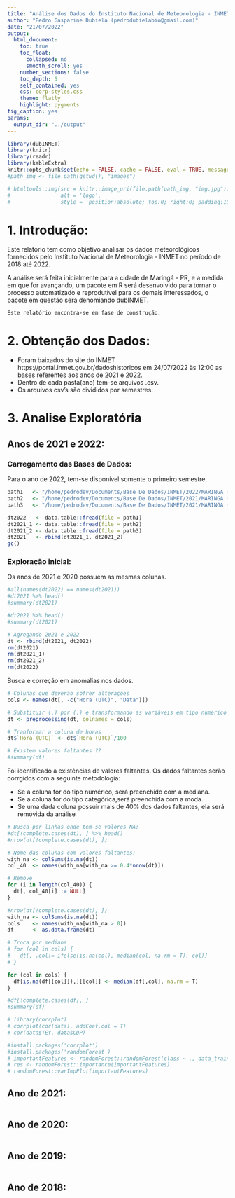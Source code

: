 ```yaml
---
title: "Análise dos Dados do Instituto Nacional de Meteorologia - INMET (2018-2022)"
author: "Pedro Gasparine Dubiela (pedrodubielabio@gmail.com)"
date: "21/07/2022"
output:
  html_document:
    toc: true
    toc_float:
      collapsed: no
      smooth_scroll: yes
    number_sections: false
    toc_depth: 5
    self_contained: yes
    css: corp-styles.css
    theme: flatly
    highlight: pygments    
fig_caption: yes
params: 
  output_dir: "../output"
---
```


```r
library(dubINMET)
library(knitr)
library(readr)
library(kableExtra)
knitr::opts_chunk$set(echo = FALSE, cache = FALSE, eval = TRUE, message=FALSE, warning=FALSE)
#path_img <- file.path(getwd(), "images")
```

```r
# htmltools::img(src = knitr::image_uri(file.path(path_img, "img.jpg")), 
#                alt = 'logo', 
#                style = 'position:absolute; top:0; right:0; padding:10px; width:150px; height:120px;')
```

# 1. Introdução:
<p>Este relatório tem como objetivo analisar os dados meteorológicos fornecidos pelo Instituto Nacional de Meteorologia - INMET no período de 2018 até 2022.</p> 
<p>A análise será feita inicialmente para a cidade de Maringá - PR, e a medida em que for avançando, um pacote em R será desenvolvido para tornar o processo automatizado e reprodutível para os demais interessados, o pacote em questão será denomiando dubINMET.</p>
 
 ``` 
Este relatório encontra-se em fase de construção.

```
 
# 2. Obtenção dos Dados:
- Foram baixados do site do INMET https://portal.inmet.gov.br/dadoshistoricos em 24/07/2022 às 12:00 as bases referentes
aos anos de 2021 e 2022.
- Dentro de cada pasta(ano) tem-se arquivos .csv.
- Os arquivos csv's são divididos por semestres.

# 3. Analise Exploratória

## Anos de 2021 e 2022:

### Carregamento das Bases de Dados:

Para o ano de 2022, tem-se disponível somente o primeiro semestre.
```r
path1   <- "/home/pedrodev/Documents/Base De Dados/INMET/2022/MARINGA (A835)_2022-01-01_2022-07-24.csv"
path2   <- "/home/pedrodev/Documents/Base De Dados/INMET/2021/MARINGA (A835)_2021-01-01_2021-06-30.csv"
path3   <- "/home/pedrodev/Documents/Base De Dados/INMET/2021/MARINGA (A835)_2021-07-01_2021-12-31.csv"

dt2022   <- data.table::fread(file = path1)
dt2021_1 <- data.table::fread(file = path2)
dt2021_2 <- data.table::fread(file = path3)
dt2021   <- rbind(dt2021_1, dt2021_2)
gc()
```

### Exploração inicial:

Os anos de 2021 e 2020 possuem as mesmas colunas.
```r

#all(names(dt2022) == names(dt2021))
#dt2021 %>% head()
#summary(dt2021)

#dt2021 %>% head()
#summary(dt2021)

# Agregando 2021 e 2022
dt <- rbind(dt2021, dt2022)
rm(dt2021)
rm(dt2021_1)
rm(dt2021_2)
rm(dt2022)
```

Busca e correção em anomalias nos dados.
```r

# Colunas que deverão sofrer alterações
cols <- names(dt[, -c("Hora (UTC)", "Data")])

# Substituir (,) por (.) e transformando as variáveis em tipo numérico
dt <- preprocessing(dt, colnames = cols) 

# Tranformar a coluna de horas
dt$`Hora (UTC)` <- dt$`Hora (UTC)`/100

# Existem valores faltantes ??
#summary(dt)
```

Foi identificado a existências de valores faltantes. Os dados faltantes serão corrgidos com a seguinte metodologia:

- Se a coluna for do tipo numérico, será preenchido com a mediana. 
- Se a coluna for do tipo categórica,será preenchida com a moda. 
- Se uma dada coluna possuir mais de 40% dos dados faltantes, ela será removida da análise 
```r

# Busca por linhas onde tem-se valores NA:
#dt[!complete.cases(dt), ] %>% head()
#nrow(dt[!complete.cases(dt), ])

# Nome das colunas com valores faltantes:
with_na <- colSums(is.na(dt))
col_40  <- names(with_na[with_na >= 0.4*nrow(dt)])

# Remove
for (i in length(col_40)) {
  dt[, col_40[i] := NULL]
}

#nrow(dt[!complete.cases(dt), ])
with_na <- colSums(is.na(dt))
cols    <- names(with_na[with_na > 0])
df      <- as.data.frame(dt)

# Troca por mediana
# for (col in cols) {
#   dt[, .col:= ifelse(is.na(col), median(col, na.rm = T), col)]
# }

for (col in cols) {
  df[is.na(df[[col]]),][[col]] <- median(df[,col], na.rm = T)
}

#df[!complete.cases(df), ]
#summary(df)
```
```r
# library(corrplot)
# corrplot(cor(data), addCoef.col = T)
# cor(data$TEY, data$CDP)

#install.packages('corrplot')
#install.packages('randomForest')
# importantFeatures <- randomForest::randomForest(class ~ ., data_train)
# res <- randomForest::importance(importantFeatures)
# randomForest::varImpPlot(importantFeatures)
```


## Ano de 2021:
```r

```

## Ano de 2020:
```r

```

## Ano de 2019:
```r

```

## Ano de 2018:
```r

```




